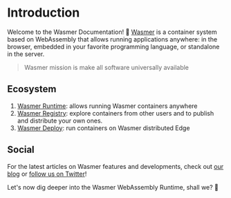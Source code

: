 # Introduction
 
Welcome to the Wasmer Documentation! 👋
[Wasmer](https://wasmer.io/) is a container system based on WebAssembly that allows running applications anywhere: in the browser, embedded in your favorite programming language, or standalone in the server.

> Wasmer mission is make all software universally available

## Ecosystem


1. [Wasmer Runtime](/runtime): allows running Wasmer containers anywhere
1. [Wasmer Registry](/registry): explore containers from other users and to publish and distribute your own ones.
2. [Wasmer Deploy](/deploy): run containers on Wasmer distributed Edge

## Social

For the latest articles on Wasmer features and developments, check out [our blog](https://wasmer.io/posts/) or [follow us on Twitter](https://twitter.com/wasmerio)!

Let's now dig deeper into the Wasmer WebAssembly Runtime, shall we? 🙂
